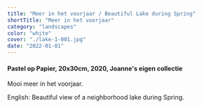 ```yaml
---
title: "Meer in het voorjaar / Beautiful Lake during Spring"
shortTitle: "Meer in het voorjaar"
category: "landscapes"
color: "white"
cover: "./lake-1-001.jpg"
date: "2022-01-01"
---
```

    
#### Pastel op Papier, 20x30cm, 2020, Joanne's eigen collectie
Mooi meer in het voorjaar.


English: Beautiful view of a neighborhood lake during Spring.